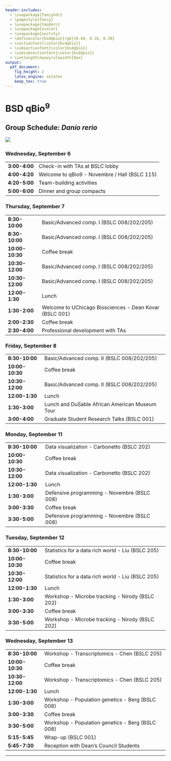 ```yaml
---
header-includes:
  - \usepackage{fancyhdr}
  - \pagestyle{fancy}
  - \usepackage{lmodern}
  - \usepackage{xcolor}
  - \usepackage{sectsty}
  - \definecolor{bsdqbio}{rgb}{0.44, 0.16, 0.39}
  - \sectionfont{\color{bsdqbio}}
  - \subsectionfont{\color{bsdqbio}}
  - \subsubsectionfont{\color{bsdqbio}}
  - \setlength\heavyrulewidth{0ex}
output:
  pdf_document:
    fig_height: 2
    latex_engine: xelatex
    keep_tex: true
---
```

# BSD qBio$^9$ 

## Group Schedule: *Danio rerio*
 ![](https://github.com/StefanoAllesina/BSD-QBio5/raw/master/logo_group/Danio_rerio.png)     

### Wednesday, September 6 

------------------    ---------------------------------------------------------
**3:00-4:00**         Check-in with TAs at BSLC lobby                          
**4:00-4:20**         Welcome to qBio9 - Novembre / Hall (BSLC 115)            
**4:20-5:00**         Team-building activities                                 
**5:00-6:00**         Dinner and group compacts                                
------------------    ---------------------------------------------------------

### Thursday, September 7 

------------------    ---------------------------------------------------------
**8:30-10:00**        Basic/Advanced comp. I (BSLC 008/202/205)                
**8:30-10:00**        Basic/Advanced comp. I (BSLC 008/202/205)                
**10:00-10:30**       Coffee break                                             
**10:30-12:00**       Basic/Advanced comp. I (BSLC 008/202/205)                
**10:30-12:00**       Basic/Advanced comp. I (BSLC 008/202/205)                
**12:00-1:30**        Lunch                                                    
**1:30-2:00**         Welcome to UChicago Biosciences - Dean Kovar (BSLC 001)  
**2:00-2:30**         Coffee break                                             
**2:30-4:00**         Professional development with TAs                        
------------------    ---------------------------------------------------------

### Friday, September 8 

------------------    ---------------------------------------------------------
**8:30-10:00**        Basic/Advanced comp. II (BSLC 008/202/205)               
**10:00-10:30**       Coffee break                                             
**10:30-12:00**       Basic/Advanced comp. II (BSLC 008/202/205)               
**12:00-1:30**        Lunch                                                    
**1:30-3:00**          Lunch and DuSable African American Museum Tour          
**3:00-4:00**         Graduate Student Research Talks (BSLC 001)               
------------------    ---------------------------------------------------------

### Monday, September 11 

------------------    ---------------------------------------------------------
**8:30-10:00**        Data visualization - Carbonetto (BSLC 202)               
**10:00-10:30**       Coffee break                                             
**10:30-12:00**       Data visualization - Carbonetto (BSLC 202)               
**12:00-1:30**        Lunch                                                    
**1:30-3:00**         Defensive programming - Novembre (BSLC 008)              
**3:00-3:30**         Coffee break                                             
**3:30-5:00**         Defensive programming - Novembre (BSLC 008)              
------------------    ---------------------------------------------------------

### Tuesday, September 12 

------------------    ---------------------------------------------------------
**8:30-10:00**        Statistics for a data rich world - Liu (BSLC 205)        
**10:00-10:30**       Coffee break                                             
**10:30-12:00**       Statistics for a data rich world - Liu (BSLC 205)        
**12:00-1:30**        Lunch                                                    
**1:30-3:00**         Workshop - Microbe tracking - Nirody (BSLC 202)          
**3:00-3:30**         Coffee break                                             
**3:30-5:00**         Workshop - Microbe tracking - Nirody (BSLC 202)          
------------------    ---------------------------------------------------------

### Wednesday, September 13 

------------------    ---------------------------------------------------------
**8:30-10:00**        Workshop - Transcriptomics - Chen (BSLC 205)             
**10:00-10:30**       Coffee break                                             
**10:30-12:00**       Workshop - Transcriptomics - Chen (BSLC 205)             
**12:00-1:30**        Lunch                                                    
**1:30-3:00**         Workshop - Population genetics - Berg (BSLC 008)         
**3:00-3:30**         Coffee break                                             
**3:30-5:00**         Workshop - Population genetics - Berg (BSLC 008)         
**5:15-5:45**         Wrap-up (BSLC 001)                                       
**5:45-7:30**         Reception with Dean's Council Students                   
------------------    ---------------------------------------------------------



-------

